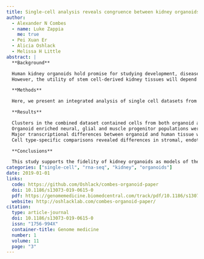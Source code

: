 ```yaml
---
title: Single-cell analysis reveals congruence between kidney organoids and human fetal kidney
author:
  - Alexander N Combes
  - name: Luke Zappia
    me: true
  - Pei Xuan Er
  - Alicia Oshlack
  - Melissa H Little
abstract: |
  **Background**

  Human kidney organoids hold promise for studying development, disease modelling and drug screening.
  However, the utility of stem cell-derived kidney tissues will depend on how faithfully these replicate normal fetal development at the level of cellular identity and complexity.

  **Methods**

  Here, we present an integrated analysis of single cell datasets from human kidney organoids and human fetal kidney to assess similarities and differences between the component cell types.

  **Results**

  Clusters in the combined dataset contained cells from both organoid and fetal kidney with transcriptional congruence for key stromal, endothelial and nephron cell type-specific markers.
  Organoid enriched neural, glial and muscle progenitor populations were also evident.
  Major transcriptional differences between organoid and human tissue were likely related to technical artefacts.
  Cell type-specific comparisons revealed differences in stromal, endothelial and nephron progenitor cell types including expression of WNT2B in the human fetal kidney stroma.

  **Conclusions**

  This study supports the fidelity of kidney organoids as models of the developing kidney and affirms their potential in disease modelling and drug screening.
categories: ["single-cell", "rna-seq", "kidney", "organoids"]
date: 2019-01-01
links:
  code: https://github.com/Oshlack/combes-organoid-paper
  doi: 10.1186/s13073-019-0615-0
  pdf: https://genomemedicine.biomedcentral.com/track/pdf/10.1186/s13073-019-0615-0
  website: http://oshlacklab.com/combes-organoid-paper/
citation:
  type: article-journal
  doi: 10.1186/s13073-019-0615-0
  issn: "1756-994X"
  container-title: Genome medicine
  number: 1
  volume: 11
  page: "3"
---
```

